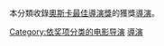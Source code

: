 {{Catnav|頁面分類|人物|各職業人物|导演|電影導演}}
{{Catnav|頁面分類|人文學科|艺术|电影|電影導演}}

本分類收錄[[奧斯卡最佳導演獎|奧斯卡最佳導演獎]]的獲獎[[導演|導演]]。

[[Category:依奖项分类的电影导演|Category:依奖项分类的电影导演]]
[[Category:奧斯卡金像獎得主|導演]]